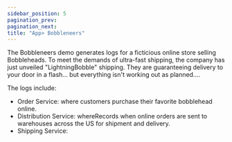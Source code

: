 ```yaml
---
sidebar_position: 5
pagination_prev:
pagination_next:
title: "App> Bobbleneers"
---
```


The Bobbleneers demo generates logs for a ficticious online store selling Bobbleheads. To meet the demands of ultra-fast shipping, the company has just unveiled "LightningBobble" shipping. They are guaranteeing delivery to your door in a flash... but everything isn't working out as planned....

The logs include:

- Order Service: where customers purchase their favorite bobblehead online.
- Distribution Service: whereRecords when online orders are sent to warehouses across the US for shipment and delivery.
- Shipping Service:
